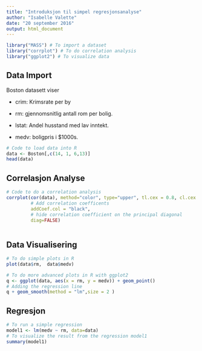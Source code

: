 ```yaml
---
title: "Introduksjon til simpel regresjonsanalyse"
author: "Isabelle Valette"
date: "20 september 2016"
output: html_document
---
```


```r

library("MASS") # To import a dataset
library("corrplot") # To do correlation analysis
library("ggplot2") # To visualize data
```

## Data Import 

Boston datasett viser

+ crim: Krimsrate per by

+ rm: gjennomsnitlig antall rom per bolig.

+ lstat: Andel husstand med lav inntekt.

+ medv: boligpris i $1000s.

```r

# Code to load data into R
data <- Boston[,c(14, 1, 6,13)]
head(data)
```


## Correlasjon Analyse

```r
# Code to do a correlation analysis
corrplot(cor(data), method="color", type="upper", tl.cex = 0.8, cl.cex = 0.8, order="original",
         # Add correlation coefficents
         addCoef.col = "black",
         # hide correlation coefficient on the principal diagonal
         diag=FALSE) 
         
```

## Data Visualisering


```r
# To do simple plots in R
plot(data$rm,  data$medv)
```


```r
# To do more advanced plots in R with ggplot2
q <- ggplot(data, aes(x = rm, y = medv)) + geom_point()
# Adding the regression line
q + geom_smooth(method = "lm",size = 2 )
```


## Regresjon
```r
# To run a simple regression
model1 <- lm(medv ~ rm, data=data)
# To visualize the result from the regression model1
summary(model1)
```


